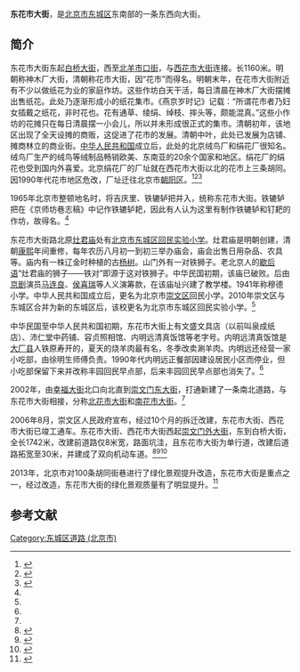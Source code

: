 {{Infobox China Road
|路牌类型 = Beijing
|道路方向 = NS
|中文道路名称 = 东花市大街
|道路名称拼音 = DONGHUASHI DAJIE
|图片 =
|图片说明 = 
|道路属性 = 城市次干路
|道路总长度 = 
|车速限制 = 
|行车线数量 = 
|所在地区 = [[北京市|北京市]][[东城区_(北京市)|东城区]]
|起点 =[[白桥大街|白桥大街]]
|终点 =[[北羊市口街|北羊市口街]]
|路段主要建筑 =[[北京市东城区回民实验小学|北京市东城区回民实验小学]]
}}

'''东花市大街'''，是[[北京市|北京市]][[东城区_(北京市)|东城区]]东南部的一条东西向大街。

==简介==
东花市大街东起[[白桥大街|白桥大街]]，西至[[北羊市口街|北羊市口街]]，与[[西花市大街|西花市大街]]连接。长1160米。明朝称神木厂大街，清朝称花市大街，因“花市”而得名。明朝末年，在花市大街附近有不少以做纸花为业的家庭作坊。这些作坊白天干活，每日清晨在神木厂大街摆摊出售纸花。此处乃逐渐形成小的纸花集市。《燕京岁时记》记载：“所谓花市者乃妇女插戴之纸花，非时花也。花有通草、绫绢、绰枝、摔头等，颇能混真。”这些小作坊的花摊只在每日清晨摆一小会儿，所以并未形成很正式的集市。清朝初年，该地区出现了全天设摊的商贩，这促进了花市的发展。清朝中叶，此处已发展为店铺、摊商林立的商业街。[[中华人民共和国|中华人民共和国]]成立后，此处的北京绒鸟厂和绢花厂很知名。绒鸟厂生产的绒鸟等绒制品畅销欧美、东南亚的20余个国家和地区。绢花厂的绢花也受到国内外喜爱。北京绢花厂的厂址就在西花市大街以北的花市上三条胡同。因1990年代花市地区危改，厂址迁往北京市[[朝阳区_(北京市)|朝阳区]]。<ref name=dhly>{{Cite web |url=http://www.bjdclib.com/subdb/laneculture/lane/200907/t20090716_10185.html |title=东花市大街，东华流韵，2009-07-16 |accessdate=2016-12-22 |archive-date=2016-12-23 |archive-url=https://web.archive.org/web/20161223132136/http://www.bjdclib.com/subdb/laneculture/lane/200907/t20090716_10185.html |dead-url=no }}</ref><ref>{{Cite web |url=http://www.bj.chinanews.com/news/2006/2006-03-22/1/9329.html |title=同丰客栈：东花市大街老门牌120号，北京网，2006-03-22 |access-date=2016-12-22 |archive-date=2018-10-05 |archive-url=https://web.archive.org/web/20181005234022/http://www.bj.chinanews.com/news/2006/2006-03-22/1/9329.html }}</ref><ref name=lzh>{{Cite web |url=http://news.sohu.com/20060710/n244170585.shtml |title=花市大街的老字号，搜狐，2006-07-10 |access-date=2016-12-22 |archive-date=2018-10-06 |archive-url=https://web.archive.org/web/20181006235148/http://news.sohu.com/20060710/n244170585.shtml }}</ref>

1965年北京市整顿地名时，将吉庆里、铁辘轳把并入，统称东花市大街。铁辘轳把在《京师坊巷志稿》中记作铁辘轳耙，因此有人认为这里有制作铁辘轳和钉耙的作坊，故得名。<ref name=dhly/>

东花市大街路北原[[都灶君廟|灶君庙]]处有[[北京市东城区回民实验小学|北京市东城区回民实验小学]]。灶君庙是明朝创建，清朝[[康熙|康熙]]年间重修，每年农历八月初一到初三举办庙会，庙会出售日用杂品、农具等。庙内有一株辽金时种植的古[[杨树|杨树]]。山门外有一对铁狮子。老北京人的[[歇后语|歇后语]]“灶君庙的狮子——铁对”即源于这对铁狮子。中华民国初期，该庙已破败。后由[[京剧|京剧]]演员[[马连良|马连良]]、[[侯喜瑞|侯喜瑞]]等人义演筹款，在该庙址兴建了教学楼。1941年称穆德小学。中华人民共和国成立后，更名为北京市[[崇文区|崇文区]]回民小学。2010年崇文区与东城区合并为新的东城区后，该校更名为北京市东城区回民实验小学。<ref name=dhly/>

中华民国至中华人民共和国初期，东花市大街上有文盛文具店（以前叫泉成纸店）、沛仁堂中药铺、容贞照相馆、内明远清真饭馆等老字号。内明远清真饭馆是[[大厂县|大厂县]]人铁原寿开的，夏天的烧羊肉最有名，冬季改卖涮羊肉。内明远还经营一家小吃部，由徐明生师傅负责。1990年代内明远正餐部因建设居民小区而停业，但小吃部保留下来并改称丰园回民早点部，后来丰园回民早点部也消失了。<ref name=lzh/>

2002年，由[[幸福大街_(北京)|幸福大街]]北口向北直到[[崇文门东大街|崇文门东大街]]，打通新建了一条南北道路，与东花市大街相接，分称[[北花市大街|北花市大街]]和[[南花市大街|南花市大街]]。<ref name=dhly/>

2006年8月，崇文区人民政府宣布，经过10个月的拆迁改建，东花市大街、西花市大街已竣工通车。东花市大街、西花市大街西起[[崇文门外大街|崇文门外大街]]，东到白桥大街，全长1742米，改建前道路仅8米宽，路面坑洼，且东花市大街为单行道，改建后道路拓宽至30米，并建成了双向机动车道。<ref>{{Cite web |url=http://news.sina.com.cn/c/2006-08-10/01029705049s.shtml |title=东西花市大街改建通车，新浪，2006-08-10 |access-date=2016-12-22 |archive-date=2018-09-28 |archive-url=https://web.archive.org/web/20180928211929/http://news.sina.com.cn/c/2006-08-10/01029705049s.shtml }}</ref><ref>{{Cite web |url=http://news.sina.com.cn/c/2006-08-10/03259705840s.shtml |title=东西花市大街单行变双向，新浪，2006-08-10 |access-date=2016-12-22 |archive-date=2019-07-30 |archive-url=https://web.archive.org/web/20190730094733/http://news.sina.com.cn/c/2006-08-10/03259705840s.shtml }}</ref><ref>{{Cite web |url=http://news.sohu.com/20060809/n244707589.shtml |title=花市大街单行变双向龙潭路火车行人分开走，搜狐，2006-08-09 |access-date=2016-12-22 |archive-date=2018-10-07 |archive-url=https://web.archive.org/web/20181007021137/http://news.sohu.com/20060809/n244707589.shtml }}</ref>

2013年，北京市对100条胡同街巷进行了绿化景观提升改造，东花市大街是重点之一，经过改造，东花市大街的绿化景观质量有了明显提升。<ref>{{Cite web |url=http://news.xinhuanet.com/city/2013-09/12/c_125374226.htm |title=北京东花市大街重现“百户千家花如锦”，新华网，2013-09-12 |access-date=2016-12-22 |archive-date=2013-09-16 |archive-url=https://web.archive.org/web/20130916202538/http://news.xinhuanet.com/city/2013-09/12/c_125374226.htm }}</ref>

==参考文献==
{{reflist}}

[[Category:东城区道路_(北京市)|Category:东城区道路 (北京市)]]